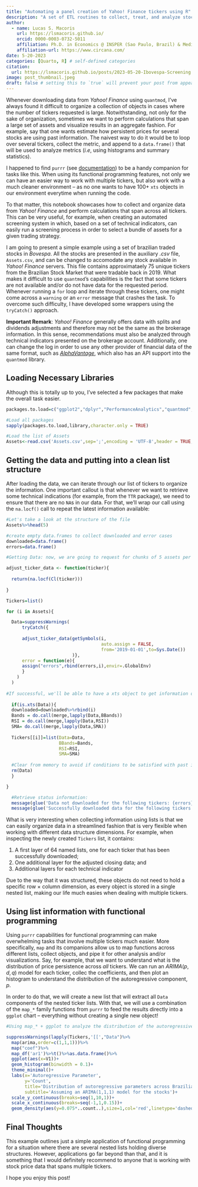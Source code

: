 ```yaml
---
title: "Automating a panel creation of Yahoo! Finance tickers using R"
description: "A set of ETL routines to collect, treat, and analyze stock price information for a bundle of tickers simultaneously."
author:
  - name: Lucas S. Macoris
    url: https://lsmacoris.github.io/
    orcid: 0000-0003-0732-5011
    affiliation: Ph.D. in Economics @ INSPER (Sao Paulo, Brazil) & Media Mix Modelling/Data Science @ Circana
    affiliation-url: https://www.circana.com/
date: 5-20-2023
categories: [Quarto, R] # self-defined categories
citation: 
  url: https://lsmacoris.github.io/posts/2023-05-20-Ibovespa-Screening
image: post_thumbnail.jpeg
draft: false # setting this to `true` will prevent your post from appearing on your listing page until you're ready!
---
```


Whenever downloading data from *Yahoo! Finance* using `quantmod`, I've always found it difficult to organize a collection of objects in cases where the number of tickers requested is large. Notwithstanding, not only for the sake of organization, sometimes we want to perform calculations that span a large set of assets and visualize results in an aggregate fashion. For example, say that one wants estimate how persistent prices for several stocks are using past information. The naivest way to do it would be to loop over several tickers, collect the metric, and append to a `data.frame()` that will be used to analyze metrics (*i.e*, using histograms and summary statistics).

I happened to find `purrr` (see [documentation](https://purrr.tidyverse.org)) to be a handy companion for tasks like this. When using its functional programming features, not only we can have an easier way to work with multiple tickers, but also work with a much cleaner environment -- as no one  wants to have 100+ `xts` objects in our environment everytime when running the code.

To that matter, this notebook showcases how to collect and organize data from *Yahoo! Finance* and perform calculations that span across all tickers. This can be very useful, for example, when creating an automated screening system in which, based on a set of technical indicators, can easily run a screening process in order to select a bundle of assets for a given trading strategy.

I am  going to present a simple example using a set of brazilian traded stocks in *Bovespa*. All the stocks are presented in the auxiliary *.csv* file, `Assets.csv`, and can be changed to accomodate any stock available in *Yahoo! Finance* servers. This file contains approximataely 75 unique tickers from the Brazilian Stock Market that were tradable back in 2019. What makes it difficult to use `quantmod`'s capabilities is the fact that some tickers are not available and/or do not have data for the requested period. Whenever running a `for` loop and iterate through these tickers, one might come across a `warning` or an `error` message that crashes the task. To overcome such difficulty, I have developed some wrappers using the `tryCatch()` approach.

**Important Remark**: *Yahoo! Finance* generally offers data with splits and dividends adjustments and therefore may not be the same as the brokerage information. In this sense, recommendations must also be analyzed through technical indicators presented on the brokerage account. Additionally, one can change the log in order to use any other provider of financial data of the same format, such as [*AlphaVantage*](https://www.alphavantage.co/), which also has an API support into the `quantmod` library.

## Loading Necessary Libraries

Although this is totally up to you, I've selected a few packages that make the overall task easier.

```r

packages.to.load=c("ggplot2","dplyr","PerformanceAnalytics","quantmod","xts","purrr","glue")

#Load all packages
sapply(packages.to.load,library,character.only = TRUE)

#Load the list of Assets
Assets<-read.csv('Assets.csv',sep=';',encoding = 'UTF-8',header = TRUE,stringsAsFactors = FALSE)[,1]
```


## Getting the data and putting into a clean list structure

After loading the data, we can iterate through our list of tickers to organize the information. One important callout is that whenever we want to retrieve some technical indications (for example, from the `TTR` package), we need to ensure that there are no `NA`s in our data. For that, we'll wrap our call using the `na.locf()` call to repeat the latest information available:

```r
#Let's take a look at the structure of the file
Assets%>%head(5)

#create empty data.frames to collect downloaded and error cases
downloaded=data.frame()
errors=data.frame()

#Getting Data: now, we are going to request for chunks of 5 assets per time in Yahoo Finance server.

adjust_ticker_data <- function(ticker){
  
  return(na.locf(Cl(ticker)))
  
}

Tickers=list()

for (i in Assets){

  Data=suppressWarnings(
      tryCatch({
      
      adjust_ticker_data(getSymbols(i,
                                    auto.assign = FALSE,
                                    from='2019-01-01',to=Sys.Date())
                         )},
      error = function(e){
      assign("errors",rbind(errors,i),envir=.GlobalEnv)
      }
    )
  )
  
#If successful, we'll be able to have a xts object to get information on prices:
  
  if(is.xts(Data)){
  downloaded=downloaded%>%rbind(i)
  Bands = do.call(merge,lapply(Data,BBands))
  RSI = do.call(merge,lapply(Data,RSI))
  SMA= do.call(merge,lapply(Data,SMA))
  
  Tickers[[i]]=list(Data=Data,
                    BBands=Bands,
                    RSI=RSI,
                    SMA=SMA)
  
  #Clear from memory to avoid if conditions to be satisfied with past iterations
  rm(Data)
  }

}

  #Retrieve status information:
  message(glue('Data not downloaded for the following tickers: {errors}.'))
  message(glue('Successfully downloaded data for the following tickers: {downloaded}.'))

```

What is very interesting when collecting information using lists is that we can easily organize data in a streamlined fashion that is very flexible when working with different data structure dimensions. For example, when inspecting the newly created `Tickers` list, it contains:

1. A first layer of 64 named lists, one for each ticker that has been successfully downloaded;
2. One additional layer for the adjusted closing data; and
3. Additional layers for each technical indicator

Due to the way that it was structured, these objects do not need to hold a specific row $\times$ column dimension, as every object is stored in a single nested list, making our life much easies when dealing with multiple tickers.

## Using list information with functional programming

Using `purrr` capabilities for functional programming can make overwhelming tasks that involve multiple tickers much easier. More specifically, `map` and its companions allow us to map functions across different lists, collect objects, and pipe it for other analysis and/or visualizations. Say, for example, that we want to understand what is the distribution of price persistence across *all* tickers. We can run an $ARIMA(p,d,q)$ model for each ticker, collec the coefficients, and then plot an histogram to understand the distribution of the autoregressive component, $p$.

In order to do that, we will create a new list that will extract all `Data` components of the nested ticker lists. With that, we will use a combination of the `map_*` family functions from `purrr` to feed the results directly into a `ggplot` chart -- everything without creating a single new object!

```r

#Using map_* + ggplot to analyze the distribution of the autoregressive parameter 

suppressWarnings(lapply(Tickers,'[[',"Data")%>%
  map(arima,order=c(1,1,1)))%>%
  map("coef")%>%
  map_df('ar1')%>%t()%>%as.data.frame()%>%
  ggplot(aes(x=V1))+
  geom_histogram(binwidth = 0.1)+
  theme_minimal()+
  labs(x='Autoregressive Parameter',
       y='Count',
       title='Distribution of autoregressive parameters across Brazilian stocks',
       subtitle='Assuming an ARIMA(1,1,1) model for the stocks')+
  scale_y_continuous(breaks=seq(1,10,1))+
  scale_x_continuous(breaks=seq(-1,1,0.15))+
  geom_density(aes(y=0.075*..count..),size=1,col='red',linetype='dashed')

```

## Final Thoughts

This example outlines just a simple application of functional programming for a situation where there are several nested lists holding diverse structures. However, applications go far beyond than that, and it is something that I would definitely recommend to anyone that is working with stock price data that spans multiple tickers.

I hope you enjoy this post!

